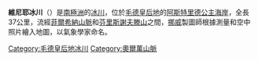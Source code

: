 {{coord|71|55|S|8|0|E|display=title|type:glacier}}

'''維尼耶冰川'''（{{lang-en|Vinje Glacier}}）是[[南極洲|南極洲]]的[[冰川|冰川]]，位於[[毛德皇后地|毛德皇后地]]的[[阿斯特里德公主海岸|阿斯特里德公主海岸]]，全長37公里，流經[[菲爾希納山脈|菲爾希納山脈]]和[[芬里斯謝夫滕山|芬里斯謝夫滕山]]之間，[[挪威|挪威]]製圖師根據測量和空中照片繪入地圖，以氣象學家命名。

{{DEFAULTSORT:Vinje Glacier}}
[[Category:毛德皇后地冰川|Category:毛德皇后地冰川]]
[[Category:奧爾萬山脈|Category:奧爾萬山脈]]


{{QueenMaudLand-geo-stub}}